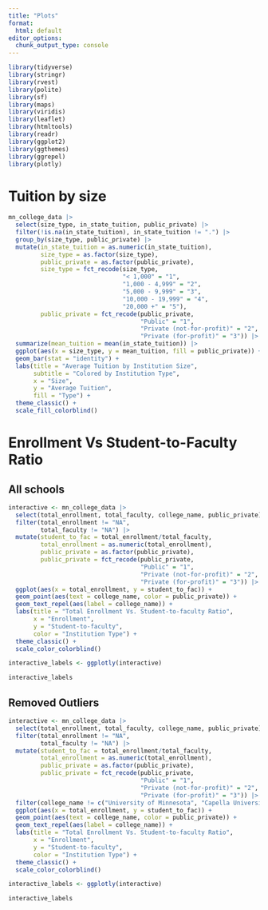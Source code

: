 ```yaml
---
title: "Plots"
format:
  html: default
editor_options: 
  chunk_output_type: console
---
```


```r
library(tidyverse)
library(stringr)
library(rvest)
library(polite)
library(sf)
library(maps)
library(viridis)
library(leaflet)
library(htmltools)
library(readr)
library(ggplot2)
library(ggthemes)
library(ggrepel)
library(plotly)
```


# Tuition by size

```r
mn_college_data |>
  select(size_type, in_state_tuition, public_private) |>
  filter(!is.na(in_state_tuition), in_state_tuition != ".") |>
  group_by(size_type, public_private) |>
  mutate(in_state_tuition = as.numeric(in_state_tuition),
         size_type = as.factor(size_type),
         public_private = as.factor(public_private),
         size_type = fct_recode(size_type, 
                                "< 1,000" = "1",
                                "1,000 - 4,999" = "2",
                                "5,000 - 9,999" = "3",
                                "10,000 - 19,999" = "4",
                                "20,000 +" = "5"),
         public_private = fct_recode(public_private,
                                     "Public" = "1",
                                     "Private (not-for-profit)" = "2",
                                     "Private (for-profit)" = "3")) |>
  summarize(mean_tuition = mean(in_state_tuition)) |>
  ggplot(aes(x = size_type, y = mean_tuition, fill = public_private)) +
  geom_bar(stat = "identity") +
  labs(title = "Average Tuition by Institution Size",
       subtitle = "Colored by Institution Type",
       x = "Size",
       y = "Average Tuition",
       fill = "Type") +
  theme_classic() +
  scale_fill_colorblind()
```
# Enrollment Vs Student-to-Faculty Ratio

## All schools

```r
interactive <- mn_college_data |>
  select(total_enrollment, total_faculty, college_name, public_private) |>
  filter(total_enrollment != "NA",
         total_faculty != "NA") |>
  mutate(student_to_fac = total_enrollment/total_faculty,
         total_enrollment = as.numeric(total_enrollment),
         public_private = as.factor(public_private),
         public_private = fct_recode(public_private,
                                     "Public" = "1",
                                     "Private (not-for-profit)" = "2",
                                     "Private (for-profit)" = "3")) |>
  ggplot(aes(x = total_enrollment, y = student_to_fac)) +
  geom_point(aes(text = college_name, color = public_private)) +
  geom_text_repel(aes(label = college_name)) +
  labs(title = "Total Enrollment Vs. Student-to-faculty Ratio",
       x = "Enrollment",
       y = "Student-to-faculty",
       color = "Institution Type") +
  theme_classic() +
  scale_color_colorblind()

interactive_labels <- ggplotly(interactive)

interactive_labels
```

## Removed Outliers 

```r
interactive <- mn_college_data |>
  select(total_enrollment, total_faculty, college_name, public_private) |>
  filter(total_enrollment != "NA",
         total_faculty != "NA") |>
  mutate(student_to_fac = total_enrollment/total_faculty,
         total_enrollment = as.numeric(total_enrollment),
         public_private = as.factor(public_private),
         public_private = fct_recode(public_private,
                                     "Public" = "1",
                                     "Private (not-for-profit)" = "2",
                                     "Private (for-profit)" = "3")) |>
  filter(college_name != c("University of Minnesota", "Capella University")) |>
  ggplot(aes(x = total_enrollment, y = student_to_fac)) +
  geom_point(aes(text = college_name, color = public_private)) +
  geom_text_repel(aes(label = college_name)) +
  labs(title = "Total Enrollment Vs. Student-to-faculty Ratio",
       x = "Enrollment",
       y = "Student-to-faculty",
       color = "Institution Type") +
  theme_classic() +
  scale_color_colorblind()

interactive_labels <- ggplotly(interactive)

interactive_labels
```